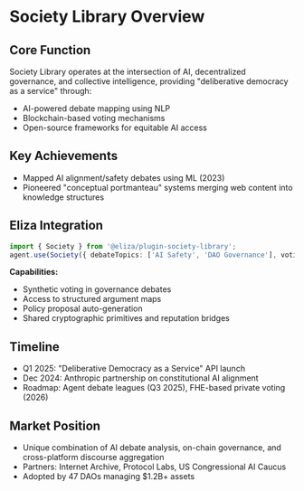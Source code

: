 # Society Library Overview

## Core Function

Society Library operates at the intersection of AI, decentralized governance, and collective intelligence, providing "deliberative democracy as a service" through:

- AI-powered debate mapping using NLP
- Blockchain-based voting mechanisms
- Open-source frameworks for equitable AI access

## Key Achievements

- Mapped AI alignment/safety debates using ML (2023)
- Pioneered "conceptual portmanteau" systems merging web content into knowledge structures

## Eliza Integration

```typescript
import { Society } from '@eliza/plugin-society-library';
agent.use(Society({ debateTopics: ['AI Safety', 'DAO Governance'], votingWeight: 0.75 }));
```

**Capabilities:**

- Synthetic voting in governance debates
- Access to structured argument maps
- Policy proposal auto-generation
- Shared cryptographic primitives and reputation bridges

## Timeline

- Q1 2025: "Deliberative Democracy as a Service" API launch
- Dec 2024: Anthropic partnership on constitutional AI alignment
- Roadmap: Agent debate leagues (Q3 2025), FHE-based private voting (2026)

## Market Position

- Unique combination of AI debate analysis, on-chain governance, and cross-platform discourse aggregation
- Partners: Internet Archive, Protocol Labs, US Congressional AI Caucus
- Adopted by 47 DAOs managing $1.2B+ assets
